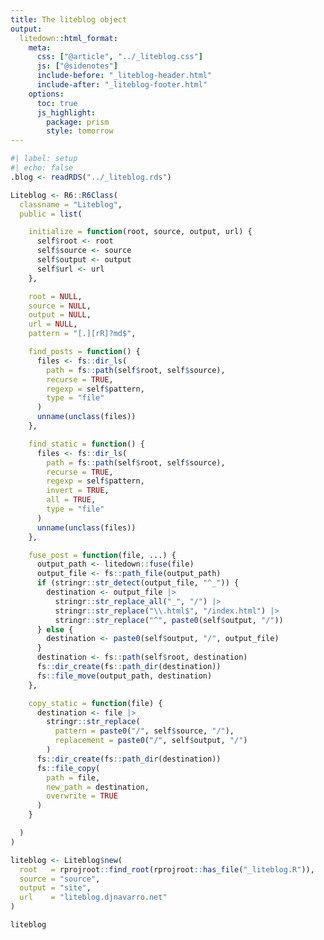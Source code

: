 ```yaml
---
title: The liteblog object
output:
  litedown::html_format:
    meta:
      css: ["@article", "../_liteblog.css"]
      js: ["@sidenotes"]
      include-before: "_liteblog-header.html"
      include-after: "_liteblog-footer.html"
    options:
      toc: true
      js_highlight:
        package: prism
        style: tomorrow
---
```


```r
#| label: setup
#| echo: false
.blog <- readRDS("../_liteblog.rds")
```

```r
Liteblog <- R6::R6Class(
  classname = "Liteblog",
  public = list(

    initialize = function(root, source, output, url) {
      self$root <- root
      self$source <- source
      self$output <- output
      self$url <- url
    },

    root = NULL,
    source = NULL,
    output = NULL,
    url = NULL,
    pattern = "[.][rR]?md$",

    find_posts = function() {
      files <- fs::dir_ls(
        path = fs::path(self$root, self$source),
        recurse = TRUE,
        regexp = self$pattern,
        type = "file"
      )
      unname(unclass(files))
    },

    find_static = function() {
      files <- fs::dir_ls(
        path = fs::path(self$root, self$source),
        recurse = TRUE,
        regexp = self$pattern,
        invert = TRUE,
        all = TRUE,
        type = "file"
      )
      unname(unclass(files))
    },

    fuse_post = function(file, ...) {
      output_path <- litedown::fuse(file)
      output_file <- fs::path_file(output_path)
      if (stringr::str_detect(output_file, "^_")) {
        destination <- output_file |>
          stringr::str_replace_all("_", "/") |>
          stringr::str_replace("\\.html$", "/index.html") |>
          stringr::str_replace("^", paste0(self$output, "/"))
      } else {
        destination <- paste0(self$output, "/", output_file)
      }
      destination <- fs::path(self$root, destination)
      fs::dir_create(fs::path_dir(destination))
      fs::file_move(output_path, destination)
    },

    copy_static = function(file) {
      destination <- file |>
        stringr::str_replace(
          pattern = paste0("/", self$source, "/"),
          replacement = paste0("/", self$output, "/")
        )
      fs::dir_create(fs::path_dir(destination))
      fs::file_copy(
        path = file,
        new_path = destination,
        overwrite = TRUE
      )
    }

  )
)

liteblog <- Liteblog$new(
  root   = rprojroot::find_root(rprojroot::has_file("_liteblog.R")),
  source = "source",
  output = "site",
  url    = "liteblog.djnavarro.net"
)

liteblog
```
